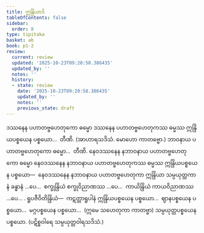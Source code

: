 ```yaml
---
title: ဣန္ဒြိယာဒိ
tableOfContents: false
sidebar:
  order: 8
type: tipitaka
basket: ab
book: p1-2
review:
  current: review
  updated: '2025-10-23T09:20:58.386435'
  updated_by: ''
  notes: ''
  history:
  - state: review
    date: '2025-10-23T09:20:58.386435'
    updated_by: ''
    notes: ''
    previous_state: draft
---
```



<ReviewStatus review={frontmatter.review} showDetails={true} />

<HypothesisAnnotation frontmatter={frontmatter} />

<DynamicBreadcrumb />

<Division number="101" book="p1-2" e="ch" v="37" p="230">

<Paragraph number="1364" book="p1-2">
ဒဿနေန ပဟာတဗ္ဗဟေတုကော ဓမ္မော ဒဿနေန ပဟာတဗ္ဗဟေတုကဿ ဓမ္မဿ ဣန္ဒြိယပစ္စယေန ပစ္စယော…  တီဏိ. (အာဟာရသဒိသံ. မောဟော ကာတဗ္ဗော.)
</Paragraph>

<Paragraph number="1365" book="p1-2">
ဘာဝနာယ ပဟာတဗ္ဗဟေတုကော ဓမ္မော…  တီဏိ.
</Paragraph>

<Paragraph number="1366" book="p1-2">
နေဝဒဿနေန နဘာဝနာယ ပဟာတဗ္ဗဟေတုကော ဓမ္မော နေဝဒဿနေန နဘာဝနာယ ပဟာတဗ္ဗဟေတုကဿ ဓမ္မဿ ဣန္ဒြိယပစ္စယေန ပစ္စယော—  နေဝဒဿနေန နဘာဝနာယ ပဟာတဗ္ဗဟေတုကာ ဣန္ဒြိယာ သမ္ပယုတ္တကာနံ ခန္ဓာနံ …ပေ…  စက္ခုန္ဒြိယံ စက္ခုဝိညာဏဿ …ပေ…  ကာယိန္ဒြိယံ ကာယဝိညာဏဿ …ပေ… . <Emphasis>ရူပဇီဝိတိန္ဒြိယံ</Emphasis>—  ကဋတ္တာရူပါနံ ဣန္ဒြိယပစ္စယေန ပစ္စယော…  ဈာနပစ္စယေန ပစ္စယော…  မဂ္ဂပစ္စယေန ပစ္စယော…  (ဣမေ သဟေတုကာ ကာတဗ္ဗာ) သမ္ပယုတ္တပစ္စယေန ပစ္စယော. (ပဋိစ္စဝါရေ သမ္ပယုတ္တဝါရသဒိသံ.)
</Paragraph>
</Division>